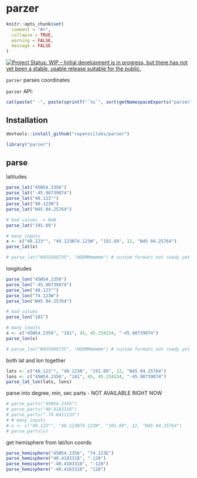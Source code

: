 parzer
======

```r
knitr::opts_chunk$set(
  comment = "#>",
  collapse = TRUE,
  warning = FALSE,
  message = FALSE
)
```

[![Project Status: WIP – Initial development is in progress, but there has not yet been a stable, usable release suitable for the public.](https://www.repostatus.org/badges/latest/wip.svg)](https://www.repostatus.org/#wip)

`parzer` parses coordinates

`parzer` API:

```r
cat(paste(" -", paste(sprintf("`%s`", sort(getNamespaceExports("parzer"))), collapse = "\n - ")))
```


## Installation

```r
devtools::install_github("ropenscilabs/parzer")
```

```r
library("parzer")
```

## parse

latitudes

```r
parse_lat("45N54.2356")
parse_lat("-45.98739874")
parse_lat("40.123°")
parse_lat("40.123N")
parse_lat("N45 04.25764")

# bad values -> NaN
parse_lat("191.89")

# many inputs
x <- c("40.123°", "40.123N74.123W", "191.89", 12, "N45 04.25764")
parse_lat(x)

# parse_lat("N455698735", "HDDMMmmmmm") # custom formats not ready yet
```

longitudes

```r
parse_lon("45W54.2356")
parse_lon("-45.98739874")
parse_lon("40.123°")
parse_lon("74.123W")
parse_lon("W45 04.25764")

# bad values
parse_lon("181")

# many inputs
x <- c("45W54.2356", "181", 45, 45.234234, "-45.98739874")
parse_lon(x)

# parse_lon("N455698735", "HDDMMmmmmm") # custom formats not ready yet
```

both lat and lon together

```r
lats <- c("40.123°", "40.123N", "191.89", 12, "N45 04.25764")
lons <- c("45W54.2356", "181", 45, 45.234234, "-45.98739874")
parse_lat_lon(lats, lons)
```

parse into degree, min, sec parts - NOT AVAILABLE RIGHT NOW

```r
# parse_parts("45N54.2356")
# parse_parts("40.4183318")
# parse_parts("-74.6411133")
# # many inputs
# x <- c("40.123°", "40.123N74.123W", "191.89", 12, "N45 04.25764")
# parse_parts(x)
```

get hemisphere from lat/lon coords

```r
parse_hemisphere("45N54.2356", "74.123E")
parse_hemisphere("40.4183318", "-120")
parse_hemisphere("-40.4183318", "-120")
parse_hemisphere("-40.4183318", "120")
```
